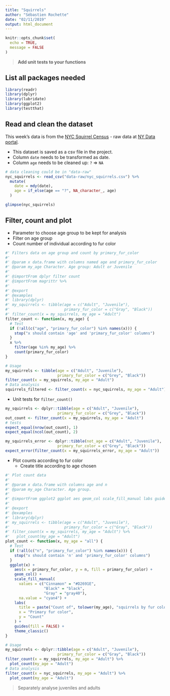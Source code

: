 ```yaml
---
title: "Squirrels"
author: "Sébastien Rochette"
date: "02/11/2019"
output: html_document
---
```


```r
knitr::opts_chunk$set(
  echo = TRUE,
  message = FALSE
)
```

> **Add unit tests to your functions**

## List all packages needed

```r
library(readr)
library(dplyr)
library(lubridate)
library(ggplot2)
library(testthat)
```


## Read and clean the dataset

This week's data is from the [NYC Squirrel Census](https://www.thesquirrelcensus.com/) - raw data at [NY Data portal](https://data.cityofnewyork.us/Environment/2018-Central-Park-Squirrel-Census-Squirrel-Data/vfnx-vebw).  

- This dataset is saved as a csv file in the project.  
- Column `date` needs to be transformed as date.  
- Column `age` needs to be cleaned up: `?` => `NA`


<!-- Add a chunk: Ctrl + Alt + I -->
```r
# data cleaning could be in "data-raw"
nyc_squirrels <- read_csv("data-raw/nyc_squirrels.csv") %>% 
  mutate(
    date = mdy(date),
    age = if_else(age == "?", NA_character_, age)
  )

glimpse(nyc_squirrels)
```

## Filter, count and plot

- Parameter to choose age group to be kept for analysis
- Filter on age group
- Count number of individual according to fur color

```r
#' Filters data on age group and count by primary_fur_color
#'
#' @param x data.frame with columns named age and primary_fur_color
#' @param my_age Character. Age group: Adult or Juvenile
#' 
#' @importFrom dplyr filter count
#' @importFrom magrittr %>%
#' 
#' @export
#' @examples
#' library(dplyr)
#' my_squirrels <- tibble(age = c("Adult", "Juvenile"),
#'                        primary_fur_color = c("Gray", "Black"))
#' filter_count(x = my_squirrels, my_age = "Adult")
filter_count <- function(x, my_age) {
  # Test
  if (!all(c("age", "primary_fur_color") %in% names(x))) {
    stop("x should contain 'age' and 'primary_fur_color' columns")
  }
  x %>% 
    filter(age %in% my_age) %>% 
    count(primary_fur_color)
}

# Usage
my_squirrels <- tibble(age = c("Adult", "Juvenile"),
                       primary_fur_color = c("Grey", "Black"))
filter_count(x = my_squirrels, my_age = "Adult")
# Data analysis
squirrels_filtered <- filter_count(x = nyc_squirrels, my_age = "Adult")
```

- Unit tests for `filter_count()`
```r
my_squirrels <- dplyr::tibble(age = c("Adult", "Juvenile"),
                       primary_fur_color = c("Grey", "Black"))
out_count <- filter_count(x = my_squirrels, my_age = "Adult")
# tests
expect_equal(nrow(out_count), 1)
expect_equal(ncol(out_count), 2)

my_squirrels_error <- dplyr::tibble(not_age = c("Adult", "Juvenile"),
                       primary_fur_color = c("Grey", "Black"))
expect_error(filter_count(x = my_squirrels_error, my_age = "Adult"))
```

- Plot counts according to fur color
    + Create title according to age chosen

```r
#' Plot count data
#' 
#' @param x data.frame with columns age and n
#' @param my_age Character. Age group.
#'
#' @importFrom ggplot2 ggplot aes geom_col scale_fill_manual labs guides theme_classic
#'
#' @export
#' @examples
#' library(dplyr)
#' my_squirrels <- tibble(age = c("Adult", "Juvenile"),
#'                        primary_fur_color = c("Gray", "Black"))
#' filter_count(x = my_squirrels, my_age = "Adult") %>%
#'   plot_count(my_age = "Adult")
plot_count <- function(x, my_age = "all") {
  # Test
  if (!all(c("n", "primary_fur_color") %in% names(x))) {
    stop("x should contain 'n' and 'primary_fur_color' columns")
  }
  ggplot(x) +
    aes(x = primary_fur_color, y = n, fill = primary_fur_color) +
    geom_col() +
    scale_fill_manual(
      values = c("Cinnamon" = "#D2691E",
                 "Black" = "black",
                 "Gray" = "gray40"),
      na.value = "cyan4") +
    labs(
      title = paste("Count of", tolower(my_age), "squirrels by fur color"),
      x = "Primary fur color",
      y = "Count"
    ) + 
    guides(fill = FALSE) +
    theme_classic()
}

# Usage 
my_squirrels <- dplyr::tibble(age = c("Adult", "Juvenile"),
                       primary_fur_color = c("Gray", "Black"))
filter_count(x = my_squirrels, my_age = "Adult") %>%
  plot_count(my_age = "Adult")
# Data analysis
filter_count(x = nyc_squirrels, my_age = "Adult") %>% 
  plot_count(my_age = "Adult")
```

> Separately analyse juveniles and adults
